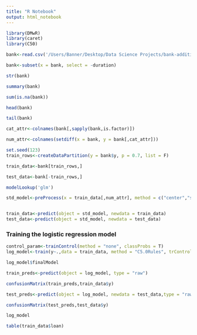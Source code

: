 ```yaml
---
title: "R Notebook"
output: html_notebook
---
```


```r
library(DMwR)
library(caret)
library(C50)
```

```r
bank<-read.csv('/Users/Banner/Desktop/Data Science Projects/bank-additional/bank-additional-full.csv', header = T, sep = ";")

bank<-subset(x = bank, select = -duration)

```

```r

str(bank)

summary(bank)

```

```r
sum(is.na(bank))
```

```r
head(bank)

tail(bank)
```

```r
cat_attr<-colnames(bank[,sapply(bank,is.factor)])

num_attr<-colnames(setdiff(x = bank, y = bank[,cat_attr]))
```

```r
set.seed(123)
train_rows<-createDataPartition(y = bank$y, p = 0.7, list = F)

train_data<-bank[train_rows,]

test_data<-bank[-train_rows,]
```

```r
modelLookup('glm')
```


```r
std_model<-preProcess(x = train_data[,num_attr], method = c("center","scale"))


train_data<-predict(object = std_model, newdata = train_data)
test_data<-predict(object = std_model, newdata = test_data)

```

### Training the logistic regression model

```r
control_param<-trainControl(method = "none", classProbs = T)
log_model<-train(y~.,data = train_data, method = "C5.0Rules", trControl = control_param, metric = "accuracy")

log_model$finalModel
```

```r
train_preds<-predict(object = log_model, type = "raw")

confusionMatrix(train_preds,train_data$y)
```

```r
test_preds<-predict(object = log_model, newdata = test_data,type = "raw")

confusionMatrix(test_preds,test_data$y)
```
```r
log_model
```
```r
table(train_data$loan)


```

```r

```
